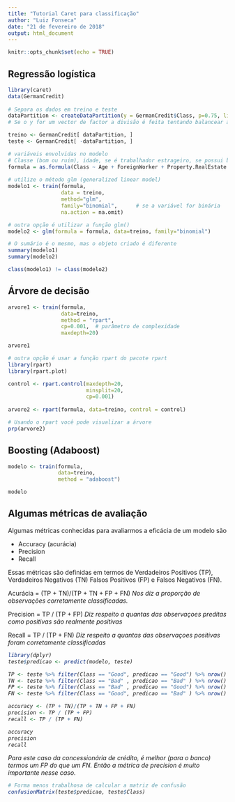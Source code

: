 ```yaml
---
title: "Tutorial Caret para classificação"
author: "Luiz Fonseca"
date: "21 de fevereiro de 2018"
output: html_document
---
```


```r
knitr::opts_chunk$set(echo = TRUE)
```

## Regressão logística

```r
library(caret)
data(GermanCredit)
 
# Separa os dados em treino e teste
dataPartition <- createDataPartition(y = GermanCredit$Class, p=0.75, list=FALSE)
# Se o y for um vector de factor a divisão é feita tentando balancear a distribuição de classes de # y dentro das partições.

treino <- GermanCredit[ dataPartition, ]
teste <- GermanCredit[ -dataPartition, ]

# variáveis envolvidas no modelo
# Classe (bom ou ruim), idade, se é trabalhador estrageiro, se possui bens imobiliários, se possui casa, se possui um histórico de crédito ruim. 
formula = as.formula(Class ~ Age + ForeignWorker + Property.RealEstate + Housing.Own + CreditHistory.Critical)
 
# utilize o método glm (generalized linear model)
modelo1 <- train(formula,
                 data = treino,
                 method="glm",
                 family="binomial",      # se a variável for binária
                 na.action = na.omit)

# outra opção é utilizar a função glm() 
modelo2 <- glm(formula = formula, data=treino, family="binomial")

# O sumário é o mesmo, mas o objeto criado é diferente
summary(modelo1)
summary(modelo2)

class(modelo1) != class(modelo2)
```

## Árvore de decisão

```r
arvore1 <- train(formula,
                 data=treino,
                 method = "rpart",
                 cp=0.001,  # parâmetro de complexidade
                 maxdepth=20)

arvore1

# outra opção é usar a função rpart do pacote rpart
library(rpart)
library(rpart.plot)	

control <- rpart.control(maxdepth=20,
                         minsplit=20,
                         cp=0.001)
 
arvore2 <- rpart(formula, data=treino, control = control)

# Usando o rpart você pode visualizar a árvore
prp(arvore2)
```

## Boosting (Adaboost)

```r
modelo <- train(formula,
                data=treino,
                method = "adaboost")

modelo
```

## Algumas métricas de avaliação

Algumas métricas conhecidas para avaliarmos a eficácia de um modelo são 

<ul>
<li>Accuracy (acurácia)</li>
<li>Precision</li>
<li>Recall</li>
</ul>

Essas métricas são definidas em termos de Verdadeiros Positivos (TP), Verdadeiros Negativos (TN) Falsos Positivos (FP) e Falsos Negativos (FN).

Acurácia = (TP + TN)/(TP + TN + FP + FN) 
<i> Nos diz a proporção de observações corretamente classificadas. </i>

Precision =  TP / (TP + FP)
<i> Diz respeito a quantas das observaçoes preditas como positivas são realmente positivas </i>

Recall = TP / (TP + FN)
<i>  Diz respeito a quantas das observaçoes positivas foram corretamente classificadas <i>

```r
library(dplyr)
teste$predicao <- predict(modelo, teste)

TP <- teste %>% filter(Class == "Good", predicao == "Good") %>% nrow()
TN <- teste %>% filter(Class == "Bad" , predicao == "Bad" ) %>% nrow()
FP <- teste %>% filter(Class == "Bad" , predicao == "Good") %>% nrow() 
FN <- teste %>% filter(Class == "Good", predicao == "Bad" ) %>% nrow()

accuracy <- (TP + TN)/(TP + TN + FP + FN) 
precision <- TP / (TP + FP)
recall <- TP / (TP + FN)

accuracy
precision
recall
```

Para este caso da concessionária de crédito, é melhor (para o banco) termos um FP do que um FN. Então a métrica de precision é muito importante nesse caso.

```r
# Forma menos trabalhosa de calcular a matriz de confusão
confusionMatrix(teste$predicao, teste$Class)
```

